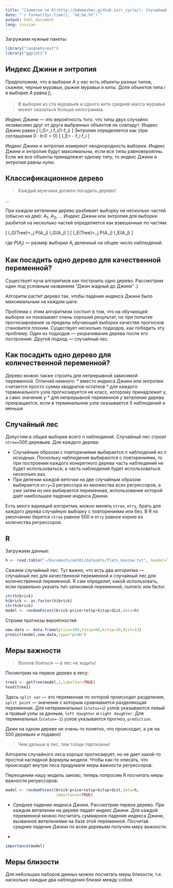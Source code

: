 ```yaml
---
title: "[Заметки по R](http://bdemeshev.github.io/r_cycle/): Случайный лес (random forest)"
date: "`r format(Sys.time(), '%d.%m.%Y')`"
output: html_document
lang: russian
---
```


Загружаем нужные пакеты:
```r
library("randomForest")
library("ggplot2")
```




## Индекс Джини и энтропия

Предположим, что в выборке $A$ у нас есть объекты разных типов, скажем, черные муравьи, рыжие муравьи и киты. Доля объектов типа $i$ в выборке $A$ равна $f_i$.


> В выборке из ста муравьев и одного кита средняя масса муравья может оказаться больше килограмма.

Индекс Джини --- это вероятность того, что типы двух случайно независимо друг от друга выбранных объектов не совпадут. Индекс Джини равен
\[
I_G=\sum_i f_i(1-f_i)
\]
Энтропия определяется как (при соглашении $0 \cdot \ln 0=0$)
\[
I_E= - \sum f_i \ln f_i
\]

Индекс Джини и энтропия измеряют неоднородность выборки. Индекс Джини и энтропия будут максимальны, если все типы равновероятны. Если же все объекты принадлежат одному типу, то индекс Джини и энтропия равны нулю.

## Классификационное дерево

> Каждый мужчина должен посадить дерево!

...

При каждом ветвлении дерево разбивает выборку на несколько частей (обысно на две): $A_1$, $A_2$, ... Индекс Джини или энтропия для выборки разбитой на несколько частей определяется как взвешенные по частям:

\[
I_G(Tree)=\sum_j P(A_j) \cdot I_G(A_j)
\]
\[
I_E(Tree)=\sum_j P(A_j) \cdot I_E(A_j)
\]

где $P(A_j)$ --- размер выборки $A_j$ деленный на общее число наблюдений.

## Как посадить одно дерево для качественной переменной?

Существует куча алгоритмов как построить одно дерево. Рассмотрим один под условным названием "Джин жадный до Джини" :)

Алгоритм растит дерево так, чтобы падение индекса Джини было максимальным на каждом шаге.

Проблема с этим алгоритмом состоит в том, что на обучающей выборке он показывает очень хороший результат, но при попытке прогнозирования за пределы обучающей выборки качестве прогнозов становится плохим. Существует несколько подходов, как победить эту проблему. Один из подходов --- укорачивание дерева после его построения. Другой подход --- случайный лес.

## Как посадить одно дерево для количественной переменной?

Дерево  можно также строить для непрерывной зависимой переменной. Отличий немного:
* вместо индекса Джини или энтропии считается просто сумма квадратов остатков
* для каждого терминального узла прогнозируется не класс, которому принадлежит $y$, а само значение $y$
* для непрерывной переменной $y$ ветвление дерева прекращается, если в терминальном узле оказывается 5 наблюдений и меньше


## Случайный лес

Допустим в общей выборке всего $n$ наблюдений. 
Случайный лес строит `ntree=`500 деревьев. Для каждого дерева:

* Случайным образом с повторениями выбирается $n$ наблюдений из $n$ исходных. Поскольку наблюдения выбираются с повторениями, то при построении каждого конкретного дерева часть наблюдений не будет использоваться, а часть наблюдений будет использоваться несколько раз.
* При делении каждой веточки на две случайным образом выбирается `mtry=`3 регрессора из множества всех регрессоров, а уже затем из них выбирается переменная, использование которой даёт наибольшее падение индекса Джини.

Есть много вариаций алгоритма, можно менять `ntree`, `mtry`, брать для каждого дерева случайную выборку с повторениями или без. В R по умолчанию берется `ntree` равное 500 и `mtry` равное корню из количества регрессоров. 


## R

Загружаем данные:
```r
h <- read.table("~/Documents/em301/datasets/flats_moscow.txt", header=TRUE)
```

Сажаем случайный лес. Тут важно, что есть два алгоритма --- случайный лес для качественной переменной и случайный лес для количественной переменной. R сам определит, какой использовать, если правильно указать тип записимой переменной, numeric или factor. 
```r
str(h$brick)
h$brick <- as.factor(h$brick)
str(h$brick)
model <- randomForest(brick~price+totsp+kitsp+dist,data=h)
```

Строим прогнозы вероятностей
```r
new.data <- data.frame(price=100,totsp=60,kitsp=10,dist=13)
predict(model,new.data,type="prob")
```


## Меры важности

> Волков бояться --- в лес не ходить!

Посмотрим на первое дерево в лесу:

```r
tree1 <- getTree(model,1,labelVar=TRUE)
head(tree1)
```

Здесь `split var` --- это переменная по которой происходит разделение, `split point` --- значение с которым сравнивается разделяющая переменная. Для нетерминальных (`status=1`) узлов указываются левый и правый узлы за данным, `left daughter` и `right daughter`. Для терминальных (`status=-1`) узлов указывается прогноз, `prediction`.

Даже на одном дереве не очень-то понятно, что происходит, а уж на 500 деревьях и подавно! 

> Чем дальше в лес, тем толще партизаны!

Алгоритм случайного леса хорошо прогнозирует, но не дает какой-то простой наглядной формулы модели. Чтобы как-то описать, что происходит внутри леса придумали меры важности регрессоров.

Переоценим нашу модель заново, теперь попросим R посчитать меры важности регрессоров:
```r
model <- randomForest(brick~price+totsp+kitsp+dist,data=h,
                      importance=TRUE)
```


* Среднее падение индекса Джини. Рассмотрим первое дерево. При каждом ветвлении на дереве падает индекс Джини. Для каждой переменной можно посчитать суммарное падение индекса Джини, вызванное ветвлениями на базе этой переменной. Посчитав среднее падение Джини по всем деревьям получим меру важности. 




* 

```r
importance(model)
```



## Меры близости

Для небольших наборов данных можно посчитать меры близости, т.е. насколько каждые два наблюдения близки между собой. 



